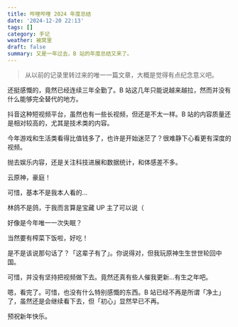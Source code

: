 ```yaml
---
title: 哔哩哔哩 2024 年度总结
date: '2024-12-20 22:13'
tags: []
category: 手记
weather: 被窝里
draft: false
summary: 又是一年过去，B 站的年度总结又来了。
---
```


> 从以前的记录里转过来的唯一一篇文章，大概是觉得有点纪念意义吧。

<SimpleImage alt="3 年全勤" src="https://s2.loli.net/2025/04/25/JBWDFxyXaKPstuG.webp" className="max-w-64!"/>

还挺感慨的，竟然已经连续三年全勤了。B 站这几年只能说越来越拉，然而并没有什么能够完全替代的地方。

抖音这种短视频平台，虽然也有一些长视频，但还是不太一样。B 站的内容质量还是相对较高的，尤其是技术类的内容。

<SimpleImage alt="领域数据" src="https://s2.loli.net/2025/04/25/gmB3DwHcThidkux.webp" className="max-w-64!"/>

今年游戏和生活类看得比值钱多了，也许是开始迷茫了？很难静下心看更有深度的视频。

<SimpleImage alt="标签" src="https://s2.loli.net/2025/04/25/RtzqgBb7XiO2HIG.webp" className="max-w-64!"/>

抛去娱乐内容，还是关注科技进展和数据统计，和体感差不多。

<SimpleImage alt="宝藏视频" src="https://s2.loli.net/2025/04/25/yagmp6ZNFL9VJCz.webp" className="max-w-64!"/>

云原神，豪庭！

<SimpleImage alt="动漫" src="https://s2.loli.net/2025/04/25/bA2ICNgzWjVlyHi.webp" className="max-w-64!"/>

可惜，基本不是我本人看的…

<SimpleImage alt="最佳队友" src="https://s2.loli.net/2025/04/25/rgqYwHMzdJfeWns.webp" className="max-w-64!"/>

林鸽不是鸽，于我而言算是宝藏 UP 主了可以说（

<SimpleImage alt="凌晨" src="https://s2.loli.net/2025/04/25/zerU6kStiPN5OcR.webp" className="max-w-64!"/>

好像是今年唯一一次失眠？

<SimpleImage alt="饭点" src="https://s2.loli.net/2025/04/25/fXvZHIenwGoJRkp.webp" className="max-w-64!"/>

当然要有榨菜下饭啦，好吃！

<Gallery>
  <SimpleImage alt="UP 主们" src="https://s2.loli.net/2025/04/25/NFekcWQTp2uiV6J.webp" className="max-w-64!"/>
  <SimpleImage alt="UP 主们" src="https://s2.loli.net/2025/04/25/jx2ht7XwzWUqJC3.webp" className="max-w-64!"/>
</Gallery>

是不是该说那句话了？「这辈子有了」。你说得对，但我玩原神生生世世轮回中国。

<SimpleImage alt="创作" src="https://s2.loli.net/2025/04/25/Uwy7lX4iCR5cLFD.webp" className="max-w-64!"/>

可惜，并没有坚持把视频做下去。竟然还真有些人催我更新…有生之年吧。

嗯，看完了。可惜，也没有什么特别感慨的东西。B 站已经不再是所谓「净土」了，虽然还是会继续看下去，但「初心」显然早已不再。

预祝新年快乐。

